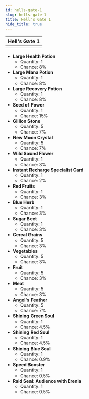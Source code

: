 ---
id: hells-gate-1
slug: hells-gate-1
title: Hell's Gate 1
hide_title: true
---


| Hell's Gate 1 |
| :------------: |
| <MapIcon iconId="233"/> |

- **Large Health Potion**
	- Quantity: 1
	- Chance: 8%
- **Large Mana Potion**
	- Quantity: 1
	- Chance: 8%
- **Large Recovery Potion**
	- Quantity: 1
	- Chance: 8%
- **Seed of Power**
	- Quantity: 1
	- Chance: 15%
- **Gillion Stone**
	- Quantity: 5
	- Chance: 7%
- **New Moon Crystal**
	- Quantity: 5
	- Chance: 7%
- **Wild Sound Flower**
	- Quantity: 1
	- Chance: 3%
- **Instant Recharge Specialist Card**
	- Quantity: 1
	- Chance: 2%
- **Red Fruits**
	- Quantity: 1
	- Chance: 3%
- **Blue Herb**
	- Quantity: 1
	- Chance: 3%
- **Sugar Beet**
	- Quantity: 1
	- Chance: 3%
- **Cereal Grains**
	- Quantity: 5
	- Chance: 3%
- **Vegetables**
	- Quantity: 5
	- Chance: 3%
- **Fruit**
	- Quantity: 5
	- Chance: 3%
- **Meat**
	- Quantity: 5
	- Chance: 3%
- **Angel's Feather**
	- Quantity: 5
	- Chance: 7%
- **Shining Green Soul**
	- Quantity: 1
	- Chance: 4.5%
- **Shining Red Soul**
	- Quantity: 1
	- Chance: 4.5%
- **Shining Blue Soul**
	- Quantity: 1
	- Chance: 0.9%
- **Speed Booster**
	- Quantity: 1
	- Chance: 0.5%
- **Raid Seal: Audience with Erenia**
	- Quantity: 1
	- Chance: 0.5%

